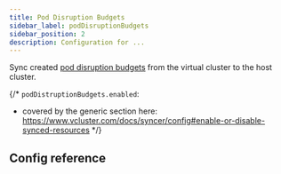```yaml
---
title: Pod Disruption Budgets
sidebar_label: podDisruptionBudgets
sidebar_position: 2
description: Configuration for ...
---
```




Sync created [pod disruption budgets](https://kubernetes.io/docs/concepts/workloads/pods/disruptions/#pod-disruption-budgets) from the virtual cluster to the host cluster.

{/*
`podDistruptionBudgets.enabled`:
- covered by the generic section here: https://www.vcluster.com/docs/syncer/config#enable-or-disable-synced-resources
*/}

## Config reference

<EnableSwitch/>